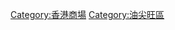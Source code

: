 [[Category:香港商場|Category:香港商場]]
[[Category:油尖旺區|Category:油尖旺區]]
{{commonscat|Shopping malls in Yau Tsim Mong District}}